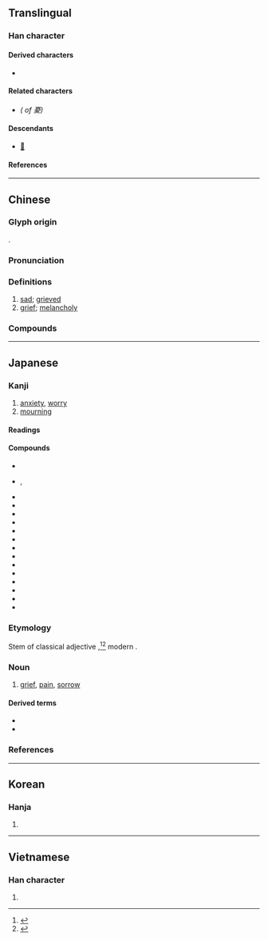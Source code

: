 {{also|忧}}
{{character info}}
==Translingual==

===Han character===
{{Han char|rn=61|rad=心|as=11|sn=15|four=10247|canj=MBPHE|ids=⿱㥑夂(GJKV),⿱㥑夊(HT)}}

====Derived characters====
* {{l|mul|[[優]], [[嚘]], [[𭒩]], [[𢖒]], [[懮]], [[擾]], [[瀀]], [[𭐰]], [[櫌]], [[𤛾]], [[獶]], [[瓇]], [[𥜚]], [[𥣯]], [[𥽟]], [[纋]], [[耰]], [[䜡]], [[𧾤]], [[𨇄]], [[䥳]], [[𩽇]]([[𩾎]]), [[鄾]], [[㱊]], [[𢥀]], [[𡔀]], [[𢥙]], [[𧀥]], [[𢋣]], [[𭼵]]}}

====Related characters====
* {{l|mul|[[忧]]}} ''({{w|Simplified Chinese|Simplified form}} of 憂)''

====Descendants====
* [[𛀌]]

====References====
{{Han ref|kx=0401.260|dkj=11170|dj=0741.130|hdz=42341.140|uh=6182}}

----

==Chinese==
{{zh-forms|s=忧|alt=㥑,𢝊,𢟜,𢚧,𠮕,𨗫,𩕂,𠪍}}

===Glyph origin===
{{Han etym}}
{{Han compound|𢝊|夊|c1=p|c2=s|ls=psc}}.

===Pronunciation===
{{zh-pron
|m=yōu
|m-s=
|c=jau1
|c-t=
|g=
|h=pfs=yû
|j=
|mb=iú
|md=iŭ
|mn=iu
|mn-t=iu1
|w=
|x=
|mc=y
|oc=y
|ma=
|cat=a,n
}}

===Definitions===
{{zh-hanzi}}

# [[sad]]; [[grieved]]
# [[grief]]; [[melancholy]]

===Compounds===
{{zh-der|憂色|帶憂|伯道之憂|憂喜參半|憂悒|憂悶|丁父憂|堪憂|心腹之憂|憂心如焚|憂公忘私|憂傷|內憂|丁母憂|憂民|憂喜交集|憂心如惔|憂憶|憂愁|先憂後樂|主憂臣辱|憂尋|憂鬱症|憂鬱|憂虞|憂葵|憂疑|憂煩|憂煎|憂民憂國|憂懼|憂慮|憂愁夫人|憂惙|憂患意識|憂思|憂心悄悄|憂心如酲|憂心如薰|憂心如擣|憂形於色|憂國憂民|憂國憂時|憂國愛民|憂國恤民|憂國忘身|憂國忘私|憂國忘家|憂國如家|憂國|憂公無私|悲憂|忽喜忽憂|忘憂草|忘憂|憂戚|憂心忡忡|幽憂|憂公如家|憂憤|性命之憂|分憂解勞|憂心如醉|恐憂|不憂|寫憂|寅憂夕惕|憂闕|宵旰憂勞|安枕無憂|憂深思遠|憂心若醉|嫠緯之憂|嫠憂宗周|埋憂|憂惱|思深憂遠|居憂|內顧之憂|憂能傷人|忘憂物|國憂|報憂|憂國哀民|同憂相救|憂心|受怕擔憂|丁憂|分憂共患|憂勞|後顧之憂|憂患|備嘗憂患|內憂外患|宅憂|分憂|懷憂|殷憂|懷憂喪志|殷憂啟聖|破鏡之憂|排難解憂|無慮無憂|擔隔夜憂|抗憂鬱藥|滿腹憂愁|癙憂|擔憂|積憂成疾|杞憂|疇咨之憂|死無遺憂|樂而忘憂|沉憂|杞人憂天|無憂無慮|湛憂|消憂|樂以忘憂|杞人之憂|杞國憂天|百憂|覆餗之憂|肘腋之憂|采薪之憂|魯女憂葵|隱憂|飽經憂患|高枕無憂|面有憂色|軫憂|與民同憂|解難排憂|轉憂成喜|近憂|轉憂為喜|負薪之憂|面帶憂容|解憂|高枕勿憂|耽憂|離憂}}

----

==Japanese==

===Kanji===
{{ja-kanji|grade=c|rs=心11}}

# [[anxiety]], [[worry]]
# [[mourning]]

====Readings====
{{ja-readings
|goon=う
|kanon=ゆう<いう
|kun=う-い, うれ-い<うれ-ひ, うれ-える<うれ-へる
}}

====Compounds====
{{der-top4|Compounds}}
* {{ja-r|憂%鬱|ゆう%うつ}}
* {{ja-r|憂惧|ゆうぐ|rom=-}}, {{ja-r|憂虞|ゆうぐ}}
* {{ja-r|憂懼|ゆうく}}
* {{ja-r|憂%国|ゆう%こく}}
* {{ja-r|憂思|ゆうし}}
* {{ja-r|憂愁|ゆうしゅう}}
* {{ja-r|憂慮|ゆうりょ}}
* {{ja-r|一喜%一%憂|いっき%-いち%ゆう}}
* {{ja-r|鬱憂|うつゆう}}
* {{ja-r|杞憂|きゆう}}
* {{ja-r|喜憂|きゆう}}
* {{ja-r|先憂後%楽|せんゆうこう%らく}}
* {{ja-r|大憂|たいゆう}}
* {{ja-r|同憂|どうゆう}}
* {{ja-r|内憂|ないゆう}}
* {{ja-r|忘憂|ぼうゆう}}
{{der-bottom}}

===Etymology===
{{ja-kanjitab|yomi=k|う}}

Stem of classical adjective {{m|ja|憂し|tr=ushi}},<ref>{{R:Daijisen}}</ref><ref>{{R:Daijirin}}</ref> modern {{m|ja|憂い|tr=ui||[[gloomy]], [[sad]]}}.

===Noun===
{{ja-noun|う}}

# [[grief]], [[pain]], [[sorrow]]

====Derived terms====
* {{ja-r|あな憂|あなう}}
* {{ja-r|心%憂|こころ%う}}

===References===
<references/>

----

==Korean==

===Hanja===
{{ko-hanja|hangeul=[[우]]|eumhun=|rv=u|mr=u|y=wu}}

# {{rfdef|ko|sort=心11}}

----

==Vietnamese==

===Han character===
{{vi-readings|reading=ưu, âu|rs=心11}}

# {{rfdef|vi|sort=心11}}